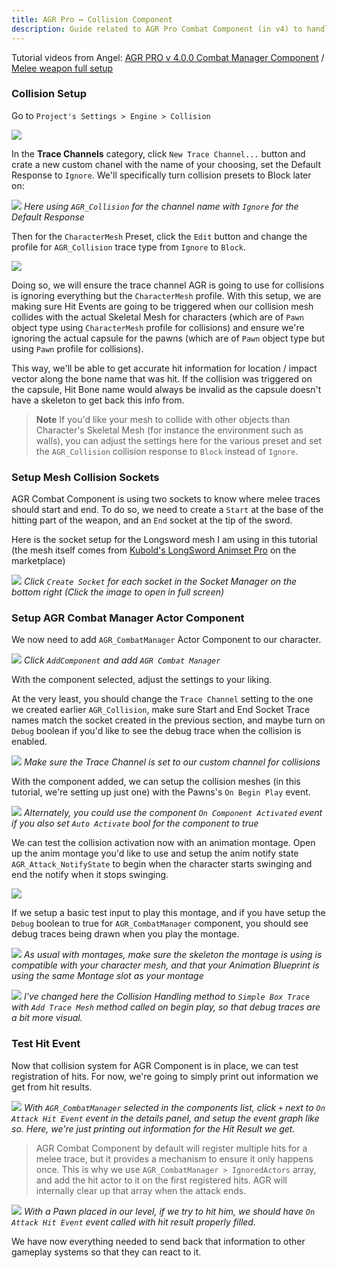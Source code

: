 ```yaml
---
title: AGR Pro ↔ Collision Component
description: Guide related to AGR Pro Combat Component (in v4) to handle melee collisions
---
```


Tutorial videos from Angel: [AGR PRO v 4.0.0 Combat Manager Component](https://youtu.be/ls5tQEHiBow) / [Melee weapon full setup](https://youtu.be/vN-_DnaWNvw)

### Collision Setup

Go to `Project's Settings > Engine > Collision`

![](agr_collision_settings_01.png)

In the **Trace Channels** category, click `New Trace Channel...` button and crate a new custom chanel with the name of your choosing, set the Default Response to `Ignore`. We'll specifically turn collision presets to Block later on:

![](agr_collision_settings_02.png)
*Here using `AGR_Collision` for the channel name with `Ignore` for the Default Response*

Then for the `CharacterMesh` Preset, click the `Edit` button and change the profile for `AGR_Collision` trace type from `Ignore` to `Block`.

![](agr_collision_settings_03.png)

Doing so, we will ensure the trace channel AGR is going to use for collisions is ignoring everything but the `CharacterMesh` profile. With this setup, we are making sure Hit Events are going to be triggered when our collision mesh collides with the actual Skeletal Mesh for characters (which are of `Pawn` object type using `CharacterMesh` profile for collisions) and ensure we're ignoring the actual capsule for the pawns (which are of `Pawn` object type but using `Pawn` profile for collisions).

This way, we'll be able to get accurate hit information for location / impact vector along the bone name that was hit. If the collision was triggered on the capsule, Hit Bone name would always be invalid as the capsule doesn't have a skeleton to get back this info from.

<div class="notes">

> **Note** If you'd like your mesh to collide with other objects than Character's Skeletal Mesh (for instance the environment such as walls), you can adjust the settings here for the various preset and set the `AGR_Collision` collision response to `Block` instead of `Ignore`.

</div>

### Setup Mesh Collision Sockets

AGR Combat Component is using two sockets to know where melee traces should start and end. To do so, we need to create a `Start` at the base of the hitting part of the weapon, and an `End` socket at the tip of the sword.

Here is the socket setup for the Longsword mesh I am using in this tutorial (the mesh itself comes from [Kubold's LongSword Animset Pro](https://www.unrealengine.com/marketplace/en-US/product/longsword-animset-pro) on the marketplace)

![](agr_location_sockets.png)
*Click `Create Socket` for each socket in the Socket Manager on the bottom right (Click the image to open in full screen)*

### Setup AGR Combat Manager Actor Component

We now need to add `AGR_CombatManager` Actor Component to our character.

![](agr_add_component_01.png)
*Click `AddComponent` and add `AGR Combat Manager`*

With the component selected, adjust the settings to your liking.

At the very least, you should change the `Trace Channel` setting to the one we created earlier `AGR_Collision`, make sure Start and End Socket Trace names match the socket created in the previous section, and maybe turn on `Debug` boolean if you'd like to see the debug trace when the collision is enabled.

![](agr_component_settings.png)
*Make sure the Trace Channel is set to our custom channel for collisions*

With the component added, we can setup the collision meshes (in this tutorial, we're setting up just one) with the Pawns's `On Begin Play` event.

![](agr_add_trace.png)
*Alternately, you could use the component `On Component Activated` event if you also set `Auto Activate` bool for the component to true*

We can test the collision activation now with an animation montage. Open up the anim montage you'd like to use and setup the anim notify state `AGR_Attack_NotifyState` to begin when the character starts swinging and end the notify when it stops swinging.

![](agr_anim_notify.png)

If we setup a basic test input to play this montage, and if you have setup the `Debug` boolean to true for `AGR_CombatManager` component, you should see debug traces being drawn when you play the montage.

![](agr_test_input.png)
*As usual with montages, make sure the skeleton the montage is using is compatible with your character mesh, and that your Animation Blueprint is using the same Montage slot as your montage*

[![](agr_debug.gif)](agr_debug.gif)
*I've changed here the Collision Handling method to `Simple Box Trace` with `Add Trace Mesh` method called on begin play, so that debug traces are a bit more visual.*

### Test Hit Event

Now that collision system for AGR Component is in place, we can test registration of hits. For now, we're going to simply print out information we get from hit results.

![](agr_hit_event.png)
*With `AGR_CombatManager` selected in the components list, click `+` next to `On Attack Hit Event` event in the details panel, and setup the event graph like so. Here, we're just printing out information for the Hit Result we get.*

> AGR Combat Component by default will register multiple hits for a melee trace, but it provides a mechanism to ensure it only happens once. This is why we use `AGR_CombatManager > IgnoredActors` array, and add the hit actor to it on the first registered hits. AGR will internally clear up that array when the attack ends.

![](agr_hit_test.png)
*With a Pawn placed in our level, if we try to hit him, we should have `On Attack Hit Event` event called with hit result properly filled.*

We have now everything needed to send back that information to other gameplay systems so that they can react to it.